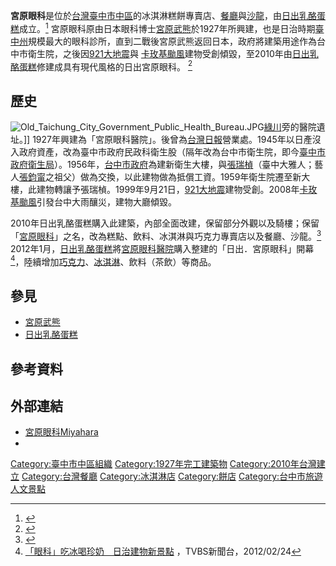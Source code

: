 {{Infobox Company 
| company_name = 日出．宮原眼科（日日出股份有限公司-宮原分公司）
| company_name_en = 
| company_logo = 
| image = File:Miyahara Eye Hospital 20180301.jpg
| image_size =250
| image_caption =日出．宮原眼科
| company_type = 
| trading_name = 日出乳酪蛋糕
| company_slogan = 
| local_code_name = TW
| local_code = 28389018
| foundation = 2011年11月2日
| location = {{ROC-TW}}<br>[[臺中市|臺中市]][[中區_(臺中市)|中區]][[中山路_(台中市中區)|中山路]]20號1樓
| founder = 
| key_people =[[董事長|董事長]]：尤杰 <br>[[創辦人|創辦人]]：賴淑芬
| industry = 糕餅、甜品、餐廳
| products = 糕餅、甜點、冰品、茶飲、中式餐點
| decrease = 
| revenue = 
| capital =[[新台幣|新台幣]]50,000,000元
| assets =[[新台幣|新台幣]]50,000,000元
| operating_income = 
| net_income = 
| profit = 
| num_employees = 50人
| accounting_period = 
| parent = 
| subsid = 
| homepage = [https://www.miyahara.com.tw/index-go.php www.miyahara.com.tw]
| footnotes = 
}}

'''宮原眼科'''是位於[[台灣|台灣]][[臺中市|臺中市]][[中區_(台中市)|中區]]的冰淇淋糕餅專賣店、[[餐廳|餐廳]]與[[沙龍|沙龍]]，由[[日出乳酪蛋糕|日出乳酪蛋糕]]成立。<ref name="天">{{cite web |author1=林怡廷 |title=不只靠宮原眼科！他的都市針灸法，救活台中老城區｜天下雜誌 |url=https://www.cw.com.tw/article/5092052 |website=天下雜誌 |accessdate=2021-01-23 |language=zh-TW |date=2018-09-10}}</ref>
宮原眼科原由日本眼科博士[[宮原武熊|宮原武熊]]於1927年所興建，也是日治時期[[臺中州|臺中州]]規模最大的眼科診所，直到二戰後宮原武熊返回日本，政府將建築用途作為台中市衛生院，之後因[[921大地震|921大地震]]與 [[卡玫基颱風|卡玫基颱風]]建物受創傾毀，至2010年由[[日出乳酪蛋糕|日出乳酪蛋糕]]修建成具有現代風格的日出宮原眼科。
<ref name="觀">{{cite web |title=景點 景點列表 定位點 宮原眼科 |url=https://www.taichung.travel/zh-tw/Attractions/Intro/793/%E5%AE%AE%E5%8E%9F%E7%9C%BC%E7%A7%91 |website=臺中市政府觀光旅遊局 |date=2018-11-28 |access-date=2021-01-23 |archive-date=2021-01-31 |archive-url=https://web.archive.org/web/20210131141706/https://www.taichung.travel/zh-tw/Attractions/Intro/793/%E5%AE%AE%E5%8E%9F%E7%9C%BC%E7%A7%91 |dead-url=no }}</ref>

==歷史==
[[File:Old_Taichung_City_Government_Public_Health_Bureau.JPG|thumb]][[綠川|綠川]]旁的醫院遺址。]]
1927年興建為「宮原眼科醫院」。後曾為[[台灣日報|台灣日報]]營業處。1945年以日產沒入政府資產，改為臺中市政府民政科衛生股（隔年改為台中市衛生院，即今[[臺中市政府衛生局|臺中市政府衛生局]]）。1956年，[[台中市政府|台中市政府]]為建新衛生大樓，與[[張瑞楨|張瑞楨]]（臺中大雅人；藝人[[張鈞甯|張鈞甯]]之祖父）做為交換，以此建物做為抵償工資。1959年衛生院遷至新大樓，此建物轉讓予張瑞楨。1999年9月21日，[[921大地震|921大地震]]建物受創。2008年[[卡玫基颱風|卡玫基颱風]]引發台中大雨釀災，建物大廳傾毀。

2010年日出乳酪蛋糕購入此建築，內部全面改建，保留部分外觀以及騎樓；保留「[[宮原眼科|宮原眼科]]」之名，改為糕點、飲料、冰淇淋與巧克力專賣店以及餐廳、沙龍。<ref name="風">{{cite web |author1=寫作中區 |title=曾是台中規模最大的私人醫院！舊病院改賣甜點店前，有過這麼一段歷史-風傳媒 |url=https://www.storm.mg/lifestyle/329170 |website=風傳媒 |language=zh-TW |date=2017-10-04 |access-date=2021-01-23 |archive-date=2018-08-13 |archive-url=https://web.archive.org/web/20180813065816/http://www.storm.mg/lifestyle/329170 |dead-url=no }}</ref>
2012年1月，[[日出乳酪蛋糕|日出乳酪蛋糕]]將[[宮原眼科醫院|宮原眼科醫院]]購入整建的「日出．宮原眼科」開幕<ref>[http://news.tvbs.com.tw/entry/9763 「眼科」吃冰喝珍奶　日治建物新景點] {{Wayback|url=http://news.tvbs.com.tw/entry/9763 |date=20210122185521 }}，TVBS新聞台，2012/02/24</ref>，陸續增加[[巧克力|巧克力]]、[[冰淇淋|冰淇淋]]、飲料（茶飲）等商品。

==參見==
*[[宮原武熊|宮原武熊]]
*[[日出乳酪蛋糕|日出乳酪蛋糕]]

==參考資料==
{{Reflist}}

==外部連結==
*[https://www.miyahara.com.tw/index-go.php 宮原眼科Miyahara] {{Wayback|url=https://www.miyahara.com.tw/index-go.php |date=20210306094107 }}
*{{facebook|miyahara1927}}

[[Category:臺中市中區組織|Category:臺中市中區組織]]
[[Category:1927年完工建築物|Category:1927年完工建築物]]
[[Category:2010年台灣建立|Category:2010年台灣建立]]
[[Category:台灣餐廳|Category:台灣餐廳]]
[[Category:冰淇淋店|Category:冰淇淋店]]
[[Category:餅店|Category:餅店]]
[[Category:台中市旅遊人文景點|Category:台中市旅遊人文景點]]